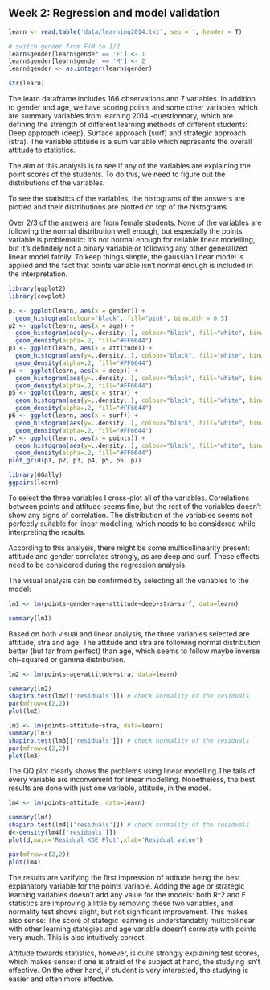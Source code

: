 
## Week 2: Regression and model validation

```r
learn <- read.table('data/learning2014.txt', sep ='', header = T)
```

```r
# switch gender from F/M to 1/2
learn$gender[learn$gender == 'F'] <- 1
learn$gender[learn$gender == 'M'] <- 2
learn$gender <- as.integer(learn$gender)

str(learn)
```
The learn dataframe includes 166 observations and 7 variables. In addition to gender and age, we have scoring points and some other variables which are summary variables from learning 2014 -questionnary, which are defining the strength of different learning methods of different students: Deep approach (deep), Surface approach (surf) and strategic approach (stra). The variable attitude is a sum variable which represents the overall attitude to statistics.

The aim of this analysis is to see if any of the variables are explaining the point scores of the students. To do this, we need to figure out the distributions of the variables.

To see the statistics of the variables, the histograms of the answers are plotted and their distributions are plotted on top of the histograms. 


Over 2/3 of the answers are from female students. None of the variables are following the normal distribution well enough, but especially the points variable is problematic: it's not normal enough for reliable linear modelling, but it's definitely not a binary variable or following any other generalized linear model family. To keep things simple, the gaussian linear model is applied and the fact that points variable isn't normal enough is included in the interpretation.


```r
library(ggplot2)
library(cowplot)

p1 <- ggplot(learn, aes(x = gender)) +
  geom_histogram(colour="black", fill="pink", binwidth = 0.5)
p2 <- ggplot(learn, aes(x = age)) +
  geom_histogram(aes(y=..density..), colour="black", fill="white", binwidth = 2) +
  geom_density(alpha=.2, fill="#FF6644") 
p3 <- ggplot(learn, aes(x = attitude)) +
  geom_histogram(aes(y=..density..), colour="black", fill="white", binwidth = 0.2) +
  geom_density(alpha=.2, fill="#FF6644") 
p4 <- ggplot(learn, aes(x = deep)) +
  geom_histogram(aes(y=..density..), colour="black", fill="white", binwidth = 0.2) +
  geom_density(alpha=.2, fill="#FF6644") 
p5 <- ggplot(learn, aes(x = stra)) +
  geom_histogram(aes(y=..density..), colour="black", fill="white", binwidth = 0.2) +
  geom_density(alpha=.2, fill="#FF6644") 
p6 <- ggplot(learn, aes(x = surf)) +
  geom_histogram(aes(y=..density..), colour="black", fill="white", binwidth = 0.2) +
  geom_density(alpha=.2, fill="#FF6644") 
p7 <- ggplot(learn, aes(x = points)) +
  geom_histogram(aes(y=..density..), colour="black", fill="white", binwidth = 2) +
  geom_density(alpha=.2, fill="#FF6644") 
plot_grid(p1, p2, p3, p4, p5, p6, p7)
```


```r

library(GGally)
ggpairs(learn)
```
To select the three variables I cross-plot all of the variables. Correlations between points and attitude seems fine, but the rest of the variables doesn't show any signs of correlation. The distribution of the variables seems not perfectly suitable for linear modelling, which needs to be considered while interpreting the results.

According to this analysis, there might be some multicollinearity present: attitude and gender correlates strongly, as are deep and surf. These effects need to be considered during the regression analysis.

The visual analysis can be confirmed by selecting all the variables to the model:

```r
lm1 <- lm(points~gender+age+attitude+deep+stra+surf, data=learn)

summary(lm1)
```

Based on both visual and linear analysis, the three variables selected are attitude, stra and age. The attitude and stra are following normal distribution better (but far from perfect) than age, which seems to follow maybe inverse chi-squared or gamma distribution.

```r
lm2 <- lm(points~age+attitude+stra, data=learn)

summary(lm2)
shapiro.test(lm2[['residuals']]) # check normality of the residuals
par(mfrow=c(2,2))
plot(lm2)
```

```r
lm3 <- lm(points~attitude+stra, data=learn)
summary(lm3)
shapiro.test(lm3[['residuals']]) # check normality of the residuals
par(mfrow=c(2,2))
plot(lm3)
```

The QQ plot clearly shows the problems using linear modelling.The tails of every variable are inconvenient for linear modelling. Nonetheless, the best results are done with just one variable, attitude, in the model. 

```r
lm4 <- lm(points~attitude, data=learn)

summary(lm4)
shapiro.test(lm4[['residuals']]) # check normality of the residuals
d<-density(lm4[['residuals']])
plot(d,main='Residual KDE Plot',xlab='Residual value')

par(mfrow=c(2,2))
plot(lm4)
```

The results are varifying the first impression of attitude being the best explanatory variable for the points variable. Adding the age or strategic learning variables doesn't add any value for the models: both R^2 and F statistics are improving a little by removing these two variables, and normality test shows slight, but not significant improvement. This makes also sense: The score of stategic learning is understandably multicollinear with other learning stategies and age variable doesn't correlate with points very much. This is also intuitively correct.

Attitude towards statistics, however, is quite strongly explaining test scores, which makes sense: if one is afraid of the subject at hand, the studying isn't effective. On the other hand, if student is very interested, the studying is easier and often more effective.